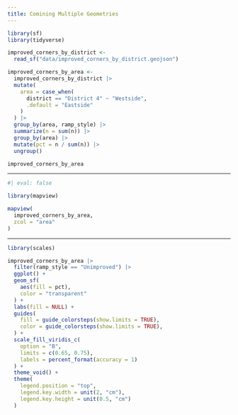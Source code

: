 ```yaml
---
title: Comining Multiple Geometries
---
```


```r
library(sf)
library(tidyverse)

improved_corners_by_district <-
  read_sf("data/improved_corners_by_district.geojson")
```

```r
improved_corners_by_area <-
  improved_corners_by_district |>
  mutate(
    area = case_when(
      district == "District 4" ~ "Westside",
      .default = "Eastside"
    )
  ) |>
  group_by(area, ramp_style) |>
  summarize(n = sum(n)) |>
  group_by(area) |>
  mutate(pct = n / sum(n)) |>
  ungroup()

improved_corners_by_area
```

---

```r
#| eval: false

library(mapview)

mapview(
  improved_corners_by_area,
  zcol = "area"
)
```

---

```r
library(scales)

improved_corners_by_area |>
  filter(ramp_style == "Unimproved") |>
  ggplot() +
  geom_sf(
    aes(fill = pct),
    color = "transparent"
  ) +
  labs(fill = NULL) +
  guides(
    fill = guide_colorsteps(show.limits = TRUE),
    color = guide_colorsteps(show.limits = TRUE),
  ) +
  scale_fill_viridis_c(
    option = "B",
    limits = c(0.65, 0.75),
    labels = percent_format(accuracy = 1)
  ) +
  theme_void() +
  theme(
    legend.position = "top",
    legend.key.width = unit(2, "cm"),
    legend.key.height = unit(0.5, "cm")
  )
```
